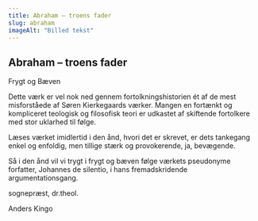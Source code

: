 ```yaml
---
title: Abraham – troens fader
slug: abraham
imageAlt: "Billed tekst"
---
```


## Abraham – troens fader

Frygt og Bæven

Dette værk er vel nok ned gennem fortolkningshistorien ét af de mest misforståede af Søren Kierkegaards værker. Mangen en fortænkt og kompliceret teologisk og filosofisk teori er udkastet af skiftende fortolkere med stor uklarhed til følge.

Læses værket imidlertid i den ånd, hvori det er skrevet, er dets tankegang enkel og enfoldig, men tillige stærk og provokerende, ja, bevægende.

Så i den ånd vil vi trygt i frygt og bæven følge værkets pseudonyme forfatter, Johannes de silentio, i hans fremadskridende argumentationsgang.

sognepræst, dr.theol.

Anders Kingo

